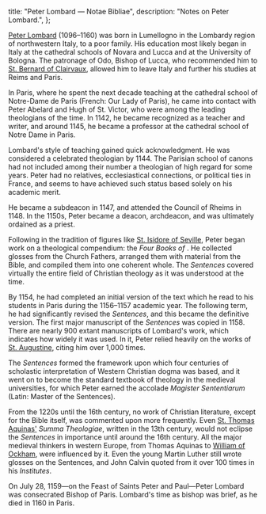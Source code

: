   title: "Peter Lombard — Notae Bibliae",
  description: "Notes on Peter Lombard.",
};

<Initial text="Peter Lombard" />

[Peter Lombard](/glossary/names#peter) (1096–1160) was born in Lumellogno in the Lombardy region of northwestern Italy, to a poor family. His education most likely began in Italy at the cathedral schools of Novara and Lucca and at the University of Bologna. The patronage of Odo, Bishop of Lucca, who recommended him to [St. Bernard of Clairvaux](/people/saints/medieval/bernard-of-clairvaux), allowed him to leave Italy and further his studies at Reims and Paris.

In Paris, where he spent the next decade teaching at the cathedral school of Notre-Dame de Paris (French: Our Lady of Paris), he came into contact with Peter Abelard and Hugh of St. Victor, who were among the leading theologians of the time. In 1142, he became recognized as a teacher and writer, and around 1145, he became a professor at the cathedral school of Notre Dame in Paris.

Lombard's style of teaching gained quick acknowledgment. He was considered a celebrated theologian by 1144. The Parisian school of canons had not included among their number a theologian of high regard for some years. Peter had no relatives, ecclesiastical connections, or political ties in France, and seems to have achieved such status based solely on his academic merit.

He became a subdeacon in 1147, and attended the Council of Rheims in 1148. In the 1150s, Peter became a deacon, archdeacon, and was ultimately ordained as a priest.

Following in the tradition of figures like [St. Isidore of Seville](/people/saints/latin-fathers/isidore-of-seville), Peter began work on a theological compendium: the *Four Books of <Definition lang="latin" anchor="sententia" text="Sentences" />*. He collected glosses from the Church Fathers, arranged them with material from the Bible, and compiled them into one coherent whole. The *Sentences* covered virtually the entire field of Christian theology as it was understood at the time.

By 1154, he had completed an initial version of the text which he read to his students in Paris during the 1156–1157 academic year. The following term, he had significantly revised the *Sentences*, and this became the definitive version. The first major manuscript of the *Sentences* was copied in 1158. There are nearly 900 extant manuscripts of Lombard's work, which indicates how widely it was used. In it, Peter relied heavily on the works of [St. Augustine](/people/saints/latin-fathers/augustine-of-hippo), citing him over 1,000 times.

The *Sentences* formed the framework upon which four centuries of scholastic interpretation of Western Christian dogma was based, and it went on to become the standard textbook of theology in the medieval universities, for which Peter earned the accolade *Magister Sententiarum* (Latin: Master of the Sentences).

From the 1220s until the 16th century, no work of Christian literature, except for the Bible itself, was commented upon more frequently. Even [St. Thomas Aquinas'](/people/saints/medieval/thomas-aquinas) *Summa Theologiae*, written in the 13th century, would not eclipse the *Sentences* in importance until around the 16th century. All the major medieval thinkers in western Europe, from Thomas Aquinas to [William of Ockham](/people/scholars/william-of-ockham), were influenced by it. Even the young Martin Luther still wrote glosses on the Sentences, and John Calvin quoted from it over 100 times in his *Institutes*.

On July 28, 1159—on the Feast of Saints Peter and Paul—Peter Lombard was consecrated Bishop of Paris. Lombard's time as bishop was brief, as he died in 1160 in Paris.

